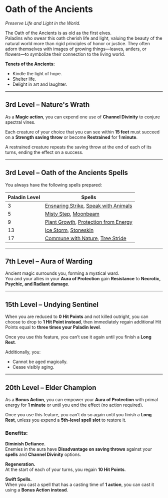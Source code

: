 # Oath of the Ancients

_Preserve Life and Light in the World._

The Oath of the Ancients is as old as the first elves.  
Paladins who swear this oath cherish life and light, valuing the beauty of the natural world more than rigid principles of honor or justice. They often adorn themselves with images of growing things—leaves, antlers, or flowers—to symbolize their connection to the living world.

**Tenets of the Ancients:**

- Kindle the light of hope.
- Shelter life.
- Delight in art and laughter.

---

## 3rd Level – Nature's Wrath

As a **Magic action**, you can expend one use of **Channel Divinity** to conjure spectral vines.

Each creature of your choice that you can see within **15 feet** must succeed on a **Strength saving throw** or become **Restrained** for **1 minute**.

A restrained creature repeats the saving throw at the end of each of its turns, ending the effect on a success.

---

## 3rd Level – Oath of the Ancients Spells

You always have the following spells prepared:

| Paladin Level | Spells                                                                                                                                           |
| ------------- | ------------------------------------------------------------------------------------------------------------------------------------------------ |
| 3             | [Ensnaring Strike](http://dnd2024.wikidot.com/spell:ensnaring-strike), [Speak with Animals](http://dnd2024.wikidot.com/spell:speak-with-animals) |
| 5             | [Misty Step](http://dnd2024.wikidot.com/spell:misty-step), [Moonbeam](http://dnd2024.wikidot.com/spell:moonbeam)                                 |
| 9             | [Plant Growth](http://dnd2024.wikidot.com/spell:plant-growth), [Protection from Energy](http://dnd2024.wikidot.com/spell:protection-from-energy) |
| 13            | [Ice Storm](http://dnd2024.wikidot.com/spell:ice-storm), [Stoneskin](http://dnd2024.wikidot.com/spell:stoneskin)                                 |
| 17            | [Commune with Nature](http://dnd2024.wikidot.com/spell:commune-with-nature), [Tree Stride](http://dnd2024.wikidot.com/spell:tree-stride)         |

---

## 7th Level – Aura of Warding

Ancient magic surrounds you, forming a mystical ward.  
You and your allies in your **Aura of Protection** gain **Resistance** to **Necrotic, Psychic, and Radiant damage**.

---

## 15th Level – Undying Sentinel

When you are reduced to **0 Hit Points** and not killed outright, you can choose to drop to **1 Hit Point instead**, then immediately regain additional Hit Points equal to **three times your Paladin level**.

Once you use this feature, you can’t use it again until you finish a **Long Rest**.

Additionally, you:

- Cannot be aged magically.
- Cease visibly aging.

---

## 20th Level – Elder Champion

As a **Bonus Action**, you can empower your **Aura of Protection** with primal energy for **1 minute** or until you end the effect (no action required).

Once you use this feature, you can’t do so again until you finish a **Long Rest**, unless you expend a **5th-level spell slot** to restore it.

### Benefits:

**Diminish Defiance.**  
Enemies in the aura have **Disadvantage on saving throws** against your **spells** and **Channel Divinity** options.

**Regeneration.**  
At the start of each of your turns, you regain **10 Hit Points**.

**Swift Spells.**  
When you cast a spell that has a casting time of **1 action**, you can cast it using a **Bonus Action instead**.

